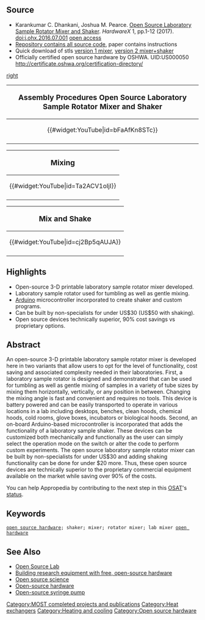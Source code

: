 {{MOST}}
{{Pearce-pubs}}


==Source==
* Karankumar C. Dhankani, Joshua M. Pearce. [http://dx.doi.org/10.1016/j.ohx.2016.07.001 Open Source Laboratory Sample Rotator Mixer and Shaker]. ''HardwareX'' 1, pp.1-12 (2017). doi:j.ohx.2016.07.001 [https://www.academia.edu/32407856/Open_source_laboratory_sample_rotator_mixer_and_shaker open access]
* [https://osf.io/q3nr5/ Repository contains all source code], paper contains instructions
* Quick download of stls [https://www.youmagine.com/designs/open-source-laboratory-sample-rotator-mixer version 1 mixer], [https://www.youmagine.com/designs/open-source-laboratory-sample-rotator-mixer-and-shaker version 2 mixer+shaker]
* Officially certified open source hardware by OSHWA. UID:US000050 http://certificate.oshwa.org/certification-directory/
[[image:osrot.jpg|right]]

{|style="border:1px solid black; background-color: lightgreen; margin-left:.1em; margin-top:2px; -moz-border-radius:15px;" align="right" width="120px"
!<big>Assembly Procedures Open Source Laboratory Sample Rotator Mixer and Shaker </big>
|-
|<center>{{#widget:YouTube|id=bFaAfKn8STc}} </center>
|-
|}
{|style="border:1px solid black; background-color: lightgreen; margin-left:.1em; margin-top:2px; -moz-border-radius:15px;" align="right" width="120px"
!<big>Mixing</big>
|-
|<center>{{#widget:YouTube|id=Ta2ACV1oIjI}} </center>
|-
|}
{|style="border:1px solid black; background-color: lightgreen; margin-left:.1em; margin-top:2px; -moz-border-radius:15px;" align="right" width="120px"
!<big>Mix and Shake</big>
|-
|<center>{{#widget:YouTube|id=cj2Bp5qAUJA}} </center>
|-
|}

==Highlights==
* Open-source 3-D printable laboratory sample rotator mixer developed.
* Laboratory sample rotator used for tumbling as well as gentle mixing.
* [[Arduino]] microcontroller incorporated to create shaker and custom programs.
* Can be built by non-specialists for under US$30 (US$50 with shaking).
*  Open source devices technically superior, 90% cost savings vs proprietary options.

==Abstract==
An open-source 3-D printable laboratory sample rotator mixer is developed here in two variants that allow users to opt for the level of functionality, cost saving and associated complexity needed in their laboratories. First, a laboratory sample rotator is designed and demonstrated that can be used for tumbling as well as gentle mixing of samples in a variety of tube sizes by mixing them horizontally, vertically, or any position in between. Changing the mixing angle is fast and convenient and requires no tools. This device is battery powered and can be easily transported to operate in various locations in a lab including desktops, benches, clean hoods, chemical hoods, cold rooms, glove boxes, incubators or biological hoods. Second, an on-board Arduino-based microcontroller is incorporated that adds the functionality of a laboratory sample shaker. These devices can be customized both mechanically and functionally as the user can simply select the operation mode on the switch or alter the code to perform custom experiments. The open source laboratory sample rotator mixer can be built by non-specialists for under US$30 and adding shaking functionality can be done for under $20 more. Thus, these open source devices are technically superior to the proprietary commercial equipment available on the market while saving over 90% of the costs.

{{Statusboxtop}}
{{status-design}}
{{status-model}}
{{status-prototype}}
{{status-verified|[[MOST]]}}
You can help Appropedia by contributing to the next step in this [[OSAT]]'s [[:Category:Status|status]].
{{boxbottom}}



==Keywords==   
 [[open source hardware]]; shaker; mixer; rotator mixer; lab mixer [[open hardware]]


==See Also==
* [[Open Source Lab]]
* [[Building research equipment with free, open-source hardware]]
* [[Open source science]]
* [[Open-source hardware]]
* [[Open-source syringe pump]]


[[Category:MOST completed projects and publications]]
[[Category:Heat exchangers]]
[[Category:Heating and cooling]]
[[Category:Open source hardware]]